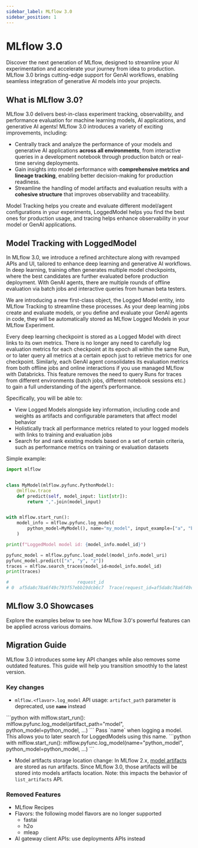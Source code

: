 ```yaml
---
sidebar_label: MLflow 3.0
sidebar_position: 1
---
```



# MLflow 3.0

Discover the next generation of MLflow, designed to streamline your AI experimentation and accelerate your journey from idea to production. MLflow 3.0 brings cutting-edge support for GenAI workflows, enabling seamless integration of generative AI models into your projects.

## What is MLflow 3.0?

MLflow 3.0 delivers best-in-class experiment tracking, observability, and performance evaluation for machine learning models, AI applications, and generative AI agents!
MLflow 3.0 introduces a variety of exciting improvements, including:
- Centrally track and analyze the performance of your models and generative AI applications **across all environments**, from interactive queries in a development notebook through production batch or real-time serving deployments.
- Gain insights into model performance with **comprehensive metrics and lineage tracking**, enabling better decision-making for production readiness.
- Streamline the handling of model artifacts and evaluation results with a **cohesive structure** that improves observability and traceability.

Model Tracking helps you create and evaluate different model/agent configurations in your experiments, <APILink fn="mlflow.entities.LoggedModel">LoggedModel</APILink> helps you find the best ones for production usage, and tracing helps enhance observability in your model or GenAI applications.


## Model Tracking with LoggedModel

In MLflow 3.0, we introduce a refined architecture along with revamped APIs and UI, tailored to enhance deep learning and generative AI workflows. 
In deep learning, training often generates multiple model checkpoints, where the best candidates are further evaluated before production deployment. 
With GenAI agents, there are multiple rounds of offline evaluation via batch jobs and interactive queries from human beta testers. 

We are introducing a new first-class object, the Logged Model entity, into MLflow Tracking to streamline these processes. As your deep learning jobs create and evaluate models, 
or you define and evaluate your GenAI agents in code, they will be automatically stored as MLflow Logged Models in your MLflow Experiment. 

Every deep learning checkpoint is stored as a Logged Model with direct links to its own metrics. There is no longer any need to carefully log evaluation metrics for each checkpoint
at its epoch all within the same Run, or to later query all metrics at a certain epoch just to retrieve metrics for one checkpoint. 
Similarly, each GenAI agent consolidates its evaluation metrics from both offline jobs and online interactions if you use managed MLflow with Databricks. 
This feature removes the need to query Runs for traces from different environments (batch jobs, different notebook sessions etc.) to gain a full understanding of the agent’s performance.

Specifically, you will be able to:
- View Logged Models alongside key information, including code and weights as artifacts and configurable parameters that affect model behavior
- Holistically track all performance metrics related to your logged models with links to training and evaluation jobs
- Search for and rank existing models based on a set of certain criteria, such as performance metrics on training or evaluation datasets

Simple example:

```python
import mlflow


class MyModel(mlflow.pyfunc.PythonModel):
    @mlflow.trace
    def predict(self, model_input: list[str]):
        return ",".join(model_input)


with mlflow.start_run():
    model_info = mlflow.pyfunc.log_model(
        python_model=MyModel(), name="my_model", input_example=["a", "b", "c"]
    )

print(f"LoggedModel model id: {model_info.model_id}")

pyfunc_model = mlflow.pyfunc.load_model(model_info.model_uri)
pyfunc_model.predict(["x", "y", "z"])
traces = mlflow.search_traces(model_id=model_info.model_id)
print(traces)

#                          request_id                                              trace   timestamp_ms  ...                                              spans                                               tags assessments
# 0  af5da8c78a6f49c793f57ebb19dcb6c7  Trace(request_id=af5da8c78a6f49c793f57ebb19dcb...  1742781867233  ...  [{'name': 'predict', 'context': {'span_id': '0...  {'mlflow.artifactLocation': 'file:///Users/ser...          []
```

## MLflow 3.0 Showcases

Explore the examples below to see how MLflow 3.0's powerful features can be applied across various domains.

<CardGroup>
  <PageCard headerText="Deep Learning with MLflow 3.0" link="/mlflow-3/deep-learning" text="Learn how to leverage MLflow 3.0 to identify the best models in deep learning workflows." />
  <PageCard headerText="GenAI with MLflow 3.0" link="/mlflow-3/genai-agent" text="Discover how to log, evaluate, and trace GenAI agents using MLflow 3.0." />
</CardGroup>

## Migration Guide

MLflow 3.0 introduces some key API changes while also removes some outdated features. This guide will help you transition smoothly to the latest version.

### Key changes

- `mlflow.<flavor>.log_model` API usage: `artifact_path` parameter is deprecated, use **`name`** instead
<Tabs>
    <TabItem label="MLflow 2.x" value="mlflow_2" default>
        ```python
        with mlflow.start_run():
            mlflow.pyfunc.log_model(artifact_path="model", python_model=python_model, ...)
        ```
    </TabItem>
    <TabItem label="MLflow 3.0" value="mlflow_3">
        Pass `name` when logging a model. This allows you to later search for LoggedModels using this name.
        ```python
        with mlflow.start_run():
            mlflow.pyfunc.log_model(name="python_model", python_model=python_model, ...)
        ```
    </TabItem>
</Tabs>

- Model artifacts storage location change: In MLflow 2.x, [model artifacts](../model/#storage-format) are stored as run artifacts. 
Since MLflow 3.0, those artifacts will be stored into models artifacts location. Note: this impacts the behavior of <APILink fn="mlflow.client.MlflowClient.list_artifacts">``list_artifacts``</APILink> API.

### Removed Features

- MLflow Recipes
- Flavors: the following model flavors are no longer supported
    - fastai
    - h2o
    - mleap
- AI gateway client APIs: use deployments APIs instead

